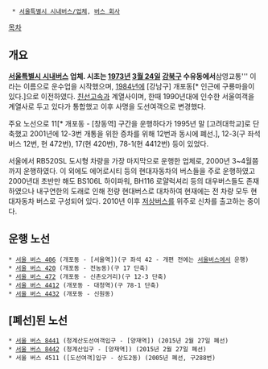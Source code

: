   * [[서울특별시 시내버스/업체]], [[버스 회사]]

[[목차]]
== 개요 ==
'''[[서울특별시 시내버스]] 업체. 시초는 [[1973년]] [[3월 24일]] [[강북구]] 수유동에서 '''삼영교통''' 이라는 이름으로 운수업을 시작했으며, [[1984년]]에 [강남구] 개포동[* 인근에 구룡마을이 있다.]으로 이전하였다. [[친선고속]]과 계열사이며, 한때 1990년대에 인수한 서울여객을 계열사로 두고 있다가 통합했고 이후 사명을 도선여객으로 변경했다.

주요 노선으로 11[* 개포동 - [창동역] 구간을 운행하다가 1995년 말 [고려대학교]로 단축했고 2001년에 12-3번 개통을 위한 증차를 위해 12번과 동시에 폐선.], 12-3(구 좌석버스 12번, 현 472번), 17(현 420번), 78-1(현 4412번) 등이 있었다.

서울에서 RB520SL 도시형 차량을 가장 마지막으로 운행한 업체로, 2000년 3~4월쯤까지 운행하였다. 이 외에도 에어로시티 등의 현대자동차의 버스들을 주로 운행하였고 2000년대 초반만 해도 BS106L 하이파워, BH116 로얄럭셔리 등의 대우버스들도 존재하였으나 내구연한의 도래로 인해 전량 현대버스로 대차하여 현재에는 전 차량 모두 현대자동차 버스로 구성되어 있다. 
2010년 이후 [[저상버스]]를 위주로 신차를 출고하는 중이다.

== 운행 노선 ==
 * [[서울 버스 406]] (개포동 - [서울역])(구 좌석 42 - 개편 전에는 [[서울버스]]에서 운행)
 * [[서울 버스 420]] (개포동 - 전농동)(구 17 단축)
 * [[서울 버스 472]] (개포동 - 신촌오거리)(구 12-3 단축)
 * [[서울 버스 4412]] (개포동 - 대청역)(구 78-1 단축)
 * [[서울 버스 4432]] (개포동 - 신원동)

== [폐선]된 노선 ==
 * [[서울 버스 8441]] (청계산도선여객입구 - [양재역]) (2015년 2월 27일 폐선)
 * [[서울 버스 8442]] (청계산입구 - [양재역]) (2015년 2월 27일 폐선)
 * 서울 버스 4511 ([도선여객]입구 - 상도2동) (2005년 폐선, 구288번) 
